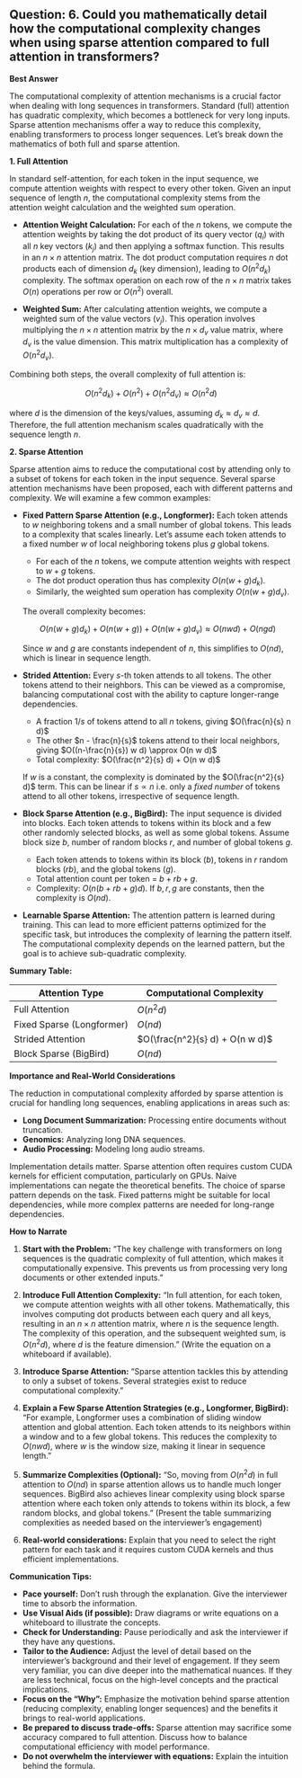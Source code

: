 ## Question: 6. Could you mathematically detail how the computational complexity changes when using sparse attention compared to full attention in transformers?

**Best Answer**

The computational complexity of attention mechanisms is a crucial factor when dealing with long sequences in transformers. Standard (full) attention has quadratic complexity, which becomes a bottleneck for very long inputs. Sparse attention mechanisms offer a way to reduce this complexity, enabling transformers to process longer sequences. Let's break down the mathematics of both full and sparse attention.

**1. Full Attention**

In standard self-attention, for each token in the input sequence, we compute attention weights with respect to every other token. Given an input sequence of length $n$, the computational complexity stems from the attention weight calculation and the weighted sum operation.

*   **Attention Weight Calculation:** For each of the $n$ tokens, we compute the attention weights by taking the dot product of its query vector ($q_i$) with all $n$ key vectors ($k_j$) and then applying a softmax function. This results in an $n \times n$ attention matrix.
    The dot product computation requires $n$ dot products each of dimension $d_k$ (key dimension), leading to $O(n^2 d_k)$ complexity.
    The softmax operation on each row of the $n \times n$ matrix takes $O(n)$ operations per row or $O(n^2)$ overall.

*   **Weighted Sum:**  After calculating attention weights, we compute a weighted sum of the value vectors ($v_j$). This operation involves multiplying the $n \times n$ attention matrix by the $n \times d_v$ value matrix, where $d_v$ is the value dimension. This matrix multiplication has a complexity of $O(n^2 d_v)$.

Combining both steps, the overall complexity of full attention is:

$$O(n^2 d_k) + O(n^2) + O(n^2 d_v) \approx O(n^2 d)$$

where $d$ is the dimension of the keys/values, assuming $d_k \approx d_v \approx d$. Therefore, the full attention mechanism scales quadratically with the sequence length $n$.

**2. Sparse Attention**

Sparse attention aims to reduce the computational cost by attending only to a subset of tokens for each token in the input sequence. Several sparse attention mechanisms have been proposed, each with different patterns and complexity. We will examine a few common examples:

*   **Fixed Pattern Sparse Attention (e.g., Longformer):**  Each token attends to $w$ neighboring tokens and a small number of global tokens. This leads to a complexity that scales linearly.  Let's assume each token attends to a fixed number $w$ of local neighboring tokens plus $g$ global tokens.

    *   For each of the $n$ tokens, we compute attention weights with respect to $w + g$ tokens.
    *   The dot product operation thus has complexity $O(n (w+g) d_k)$.
    *   Similarly, the weighted sum operation has complexity $O(n (w+g) d_v)$.

    The overall complexity becomes:

    $$O(n (w+g) d_k) + O(n (w+g)) + O(n (w+g) d_v) \approx O(n w d) + O(n g d)$$

    Since $w$ and $g$ are constants independent of $n$, this simplifies to $O(n d)$, which is linear in sequence length.

*   **Strided Attention:**  Every $s$-th token attends to all tokens.  The other tokens attend to their neighbors.  This can be viewed as a compromise, balancing computational cost with the ability to capture longer-range dependencies.

    *   A fraction $1/s$ of tokens attend to all $n$ tokens, giving $O(\frac{n}{s} n d)$
    *   The other $n - \frac{n}{s}$ tokens attend to their local neighbors, giving $O((n-\frac{n}{s}) w d) \approx O(n w d)$
    *   Total complexity: $O(\frac{n^2}{s} d) + O(n w d)$

    If $w$ is a constant, the complexity is dominated by the $O(\frac{n^2}{s} d)$ term.  This can be linear if $s \propto n$ i.e. only a *fixed number* of tokens attend to all other tokens, irrespective of sequence length.

*   **Block Sparse Attention (e.g., BigBird):**  The input sequence is divided into blocks. Each token attends to tokens within its block and a few other randomly selected blocks, as well as some global tokens. Assume block size $b$, number of random blocks $r$, and number of global tokens $g$.

    *   Each token attends to tokens within its block ($b$), tokens in $r$ random blocks ($r b$), and the global tokens ($g$).
    *   Total attention count per token = $b + rb + g$.
    *   Complexity: $O(n (b + rb + g) d)$.  If $b, r, g$ are constants, then the complexity is $O(n d)$.

*   **Learnable Sparse Attention:** The attention pattern is learned during training. This can lead to more efficient patterns optimized for the specific task, but introduces the complexity of learning the pattern itself.  The computational complexity depends on the learned pattern, but the goal is to achieve sub-quadratic complexity.

**Summary Table:**

| Attention Type          | Computational Complexity        |
| ----------------------- | ----------------------------- |
| Full Attention          | $O(n^2 d)$                     |
| Fixed Sparse (Longformer) | $O(n d)$                     |
| Strided Attention       | $O(\frac{n^2}{s} d) + O(n w d)$     |
| Block Sparse (BigBird)    | $O(n d)$                     |

**Importance and Real-World Considerations**

The reduction in computational complexity afforded by sparse attention is crucial for handling long sequences, enabling applications in areas such as:

*   **Long Document Summarization:** Processing entire documents without truncation.
*   **Genomics:** Analyzing long DNA sequences.
*   **Audio Processing:**  Modeling long audio streams.

Implementation details matter.  Sparse attention often requires custom CUDA kernels for efficient computation, particularly on GPUs. Naive implementations can negate the theoretical benefits. The choice of sparse pattern depends on the task. Fixed patterns might be suitable for local dependencies, while more complex patterns are needed for long-range dependencies.

**How to Narrate**

1.  **Start with the Problem:**  "The key challenge with transformers on long sequences is the quadratic complexity of full attention, which makes it computationally expensive. This prevents us from processing very long documents or other extended inputs."

2.  **Introduce Full Attention Complexity:** "In full attention, for each token, we compute attention weights with all other tokens. Mathematically, this involves computing dot products between each query and all keys, resulting in an $n \times n$ attention matrix, where $n$ is the sequence length. The complexity of this operation, and the subsequent weighted sum, is $O(n^2 d)$, where $d$ is the feature dimension." (Write the equation on a whiteboard if available).

3.  **Introduce Sparse Attention:** "Sparse attention tackles this by attending to only a subset of tokens. Several strategies exist to reduce computational complexity."

4.  **Explain a Few Sparse Attention Strategies (e.g., Longformer, BigBird):**  "For example, Longformer uses a combination of sliding window attention and global attention. Each token attends to its neighbors within a window and to a few global tokens. This reduces the complexity to $O(n w d)$, where $w$ is the window size, making it linear in sequence length."

5.  **Summarize Complexities (Optional):** "So, moving from $O(n^2 d)$ in full attention to $O(n d)$ in sparse attention allows us to handle much longer sequences. BigBird also achieves linear complexity using block sparse attention where each token only attends to tokens within its block, a few random blocks, and global tokens."  (Present the table summarizing complexities as needed based on the interviewer's engagement)

6.  **Real-world considerations:** Explain that you need to select the right pattern for each task and it requires custom CUDA kernels and thus efficient implementations.

**Communication Tips:**

*   **Pace yourself:** Don't rush through the explanation. Give the interviewer time to absorb the information.
*   **Use Visual Aids (if possible):** Draw diagrams or write equations on a whiteboard to illustrate the concepts.
*   **Check for Understanding:** Pause periodically and ask the interviewer if they have any questions.
*   **Tailor to the Audience:** Adjust the level of detail based on the interviewer's background and their level of engagement. If they seem very familiar, you can dive deeper into the mathematical nuances. If they are less technical, focus on the high-level concepts and the practical implications.
*   **Focus on the "Why":** Emphasize the motivation behind sparse attention (reducing complexity, enabling longer sequences) and the benefits it brings to real-world applications.
*   **Be prepared to discuss trade-offs:** Sparse attention may sacrifice some accuracy compared to full attention. Discuss how to balance computational efficiency with model performance.
*   **Do not overwhelm the interviewer with equations:** Explain the intuition behind the formula.

